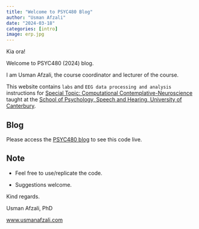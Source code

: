 ```yaml
---
title: "Welcome to PSYC480 Blog"
author: "Usman Afzali"
date: "2024-03-18"
categories: [intro]
image: erp.jpg
---
```


Kia ora!

Welcome to PSYC480 (2024) blog.

I am Usman Afzali, the course coordinator and lecturer of the course.

This website contains `labs` and `EEG data processing and analysis` instructions for [Special Topic: Computational Contemplative-Neuroscience](https://courseinfo.canterbury.ac.nz/GetCourseDetails.aspx?course=PSYC480&occurrence=24S1(C)&year=2024) taught at the [School of Psychology, Speech and Hearing, University of Canterbury](https://www.canterbury.ac.nz/science/schools/psyc-speech-hear/).

## Blog

Please access the [PSYC480 blog](https://usman-afzali.github.io/psyc480-2k24/) to see this code live.

## Note

-   Feel free to use/replicate the code.

-   Suggestions welcome.

Kind regards.

Usman Afzali, PhD

[www.usmanafzali.com](https://www.usmanafzali.com)
